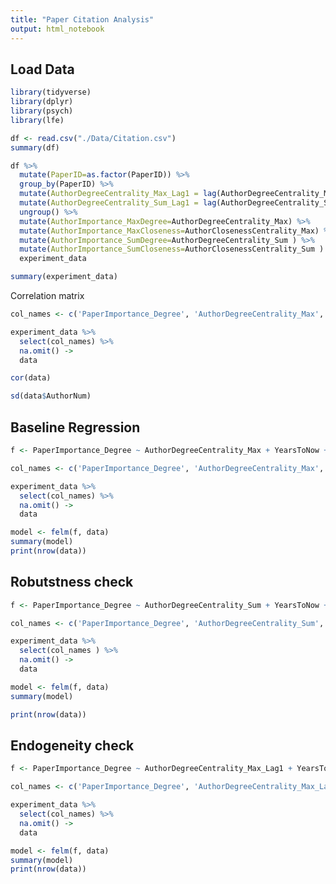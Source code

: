 ```yaml
---
title: "Paper Citation Analysis"
output: html_notebook
---
```


## Load Data
```r
library(tidyverse)
library(dplyr)
library(psych)
library(lfe)
```
```r
df <- read.csv("./Data/Citation.csv")
summary(df)
```

```r
df %>%
  mutate(PaperID=as.factor(PaperID)) %>%
  group_by(PaperID) %>%
  mutate(AuthorDegreeCentrality_Max_Lag1 = lag(AuthorDegreeCentrality_Max, n=1, order_by=Year)) %>%
  mutate(AuthorDegreeCentrality_Sum_Lag1 = lag(AuthorDegreeCentrality_Sum, n=1, order_by=Year)) %>%
  ungroup() %>%
  mutate(AuthorImportance_MaxDegree=AuthorDegreeCentrality_Max) %>%
  mutate(AuthorImportance_MaxCloseness=AuthorClosenessCentrality_Max) %>%
  mutate(AuthorImportance_SumDegree=AuthorDegreeCentrality_Sum ) %>%
  mutate(AuthorImportance_SumCloseness=AuthorClosenessCentrality_Sum ) ->
  experiment_data

summary(experiment_data)
```

Correlation matrix
```r
col_names <- c('PaperImportance_Degree', 'AuthorDegreeCentrality_Max', 'YearsToNow', 'ReferenceNum', 'AuthorNum')

experiment_data %>%
  select(col_names) %>%
  na.omit() ->
  data

cor(data)
```
```r
sd(data$AuthorNum)
```

## Baseline Regression

```r
f <- PaperImportance_Degree ~ AuthorDegreeCentrality_Max + YearsToNow + ReferenceNum + AuthorNum  | Year

col_names <- c('PaperImportance_Degree', 'AuthorDegreeCentrality_Max', 'YearsToNow', 'ReferenceNum', 'AuthorNum', 'Year')

experiment_data %>%
  select(col_names) %>%
  na.omit() ->
  data

model <- felm(f, data)
summary(model)
print(nrow(data))
```





## Robutstness check
```r
f <- PaperImportance_Degree ~ AuthorDegreeCentrality_Sum + YearsToNow + ReferenceNum + AuthorNum  | Year

col_names <- c('PaperImportance_Degree', 'AuthorDegreeCentrality_Sum', 'YearsToNow', 'ReferenceNum', 'AuthorNum', 'Year')

experiment_data %>%
  select(col_names ) %>%
  na.omit() ->
  data

model <- felm(f, data)
summary(model)

print(nrow(data))
```

## Endogeneity check
```r
f <- PaperImportance_Degree ~ AuthorDegreeCentrality_Max_Lag1 + YearsToNow + ReferenceNum + AuthorNum  | Year

col_names <- c('PaperImportance_Degree', 'AuthorDegreeCentrality_Max_Lag1', 'YearsToNow', 'ReferenceNum', 'AuthorNum', 'Year')

experiment_data %>%
  select(col_names) %>%
  na.omit() ->
  data

model <- felm(f, data)
summary(model)
print(nrow(data))
```


